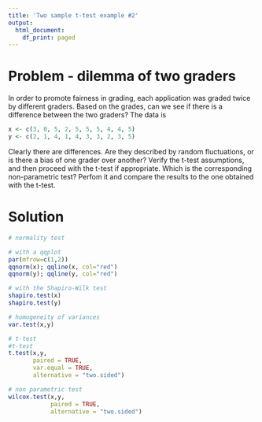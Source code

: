 ```yaml
---
title: 'Two sample t-test example #2'
output:
  html_document:
    df_print: paged
---
```

# Problem - dilemma of two graders

In order to promote fairness in grading, each application was graded twice by different graders. Based on the grades, can we see if there is a difference between the two graders? The data is

```r
x <- c(3, 0, 5, 2, 5, 5, 5, 4, 4, 5)
y <- c(2, 1, 4, 1, 4, 3, 3, 2, 3, 5)
```

Clearly there are differences. Are they described by random fluctuations, or is there a bias of one grader over another? 
Verify the t-test assumptions, and then proceed with the t-test if appropriate. Which is the corresponding non-parametric test? Perfom it and compare the results to the one obtained with the t-test.

# Solution

```r
# normality test

# with a qqplot
par(mfrow=c(1,2))
qqnorm(x); qqline(x, col="red")
qqnorm(y); qqline(y, col="red")

# with the Shapiro-Wilk test
shapiro.test(x)
shapiro.test(y)
```


```r
# homogeneity of variances
var.test(x,y)
```

```r
# t-test
#t-test
t.test(x,y,
       paired = TRUE,
       var.equal = TRUE,
       alternative = "two.sided")
```

```r
# non parametric test
wilcox.test(x,y,
            paired = TRUE,
            alternative = "two.sided")
```
